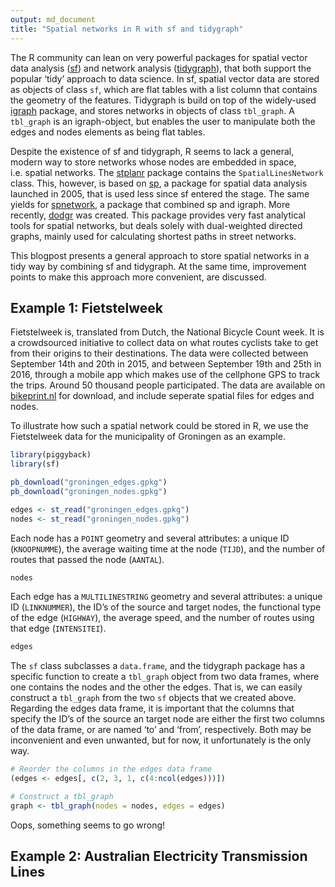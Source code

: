```yaml
---
output: md_document
title: "Spatial networks in R with sf and tidygraph"
---
```


The R community can lean on very powerful packages for spatial vector data analysis ([sf](https://github.com/r-spatial/sf)) and network analysis ([tidygraph](https://github.com/thomasp85/tidygraph)), that both support the popular 'tidy' approach to data science. In sf, spatial vector data are stored as objects of class `sf`, which are flat tables with a list column that contains the geometry of the features. Tidygraph is build on top of the widely-used [igraph](https://github.com/igraph/igraph) package, and stores networks in objects of class `tbl_graph`. A `tbl_graph` is an igraph-object, but enables the user to manipulate both the edges and nodes elements as being flat tables.

Despite the existence of sf and tidygraph, R seems to lack a general, modern way to store networks whose nodes are embedded in space, i.e. spatial networks. The [stplanr](https://github.com/ropensci/stplanr) package contains the `SpatialLinesNetwork` class. This, however, is based on [sp](https://github.com/edzer/sp/), a package for spatial data analysis launched in 2005, that is used less since sf entered the stage. The same yields for [spnetwork](https://github.com/edzer/spnetwork), a package that combined sp and igraph. More recently, [dodgr](https://github.com/ATFutures/dodgr) was created. This package provides very fast analytical tools for spatial networks, but deals solely with dual-weighted directed graphs, mainly used for calculating shortest paths in street networks.

This blogpost presents a general approach to store spatial networks in a tidy way by combining sf and tidygraph. At the same time, improvement points to make this approach more convenient, are discussed.

## Example 1: Fietstelweek

Fietstelweek is, translated from Dutch, the National Bicycle Count week. It is a crowdsourced initiative to collect data on what routes cyclists take to get from their origins to their destinations. The data were collected between September 14th and 20th in 2015, and between September 19th and 25th in 2016, through a mobile app which makes use of the cellphone GPS to track the trips. Around 50 thousand people participated. The data are available on [bikeprint.nl](http://www.bikeprint.nl/fietstelweek/) for download, and include seperate spatial files for edges and nodes.

To illustrate how such a spatial network could be stored in R, we use the Fietstelweek data for the municipality of Groningen as an example.

```r
library(piggyback)
library(sf)

pb_download("groningen_edges.gpkg")
pb_download("groningen_nodes.gpkg")

edges <- st_read("groningen_edges.gpkg")
nodes <- st_read("groningen_nodes.gpkg")
```

Each node has a `POINT` geometry and several attributes: a unique ID (`KNOOPNUMME`), the average waiting time at the node (`TIJD`), and the number of routes that passed the node (`AANTAL`). 

```r
nodes
```

Each edge has a `MULTILINESTRING` geometry and several attributes: a unique ID (`LINKNUMMER`), the ID's of the source and target nodes, the functional type of the edge (`HIGHWAY`), the average speed, and the number of routes using that edge (`INTENSITEI`).

```r
edges
```

The `sf` class subclasses a `data.frame`, and the tidygraph package has a specific function to create a `tbl_graph` object from two data frames, where one contains the nodes and the other the edges. That is, we can easily construct a `tbl_graph` from the two `sf` objects that we created above. Regarding the edges data frame, it is important that the columns that specify the ID's of the source an target node are either the first two columns of the data frame, or are named 'to' and 'from', respectively. Both may be inconvenient and even unwanted, but for now, it unfortunately is the only way.

```r
# Reorder the columns in the edges data frame
(edges <- edges[, c(2, 3, 1, c(4:ncol(edges)))])
```

```r
# Construct a tbl_graph
graph <- tbl_graph(nodes = nodes, edges = edges)
```

Oops, something seems to go wrong! 


## Example 2: Australian Electricity Transmission Lines


